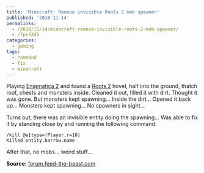 ```yaml
---
title: 'Minecraft: Remove invisible Roots 2 mob spawner'
published: '2018-11-14'
permalinks:
  - /2018/11/14/minecraft-remove-invisible-roots-2-mob-spawner/
  - /?p=3245
categories:
  - gaming
tags:
  - command
  - fix
  - minecraft
---
```


Playing [Enigmatica 2](https://minecraft.curseforge.com/projects/enigmatica2) and found a [Roots 2](https://minecraft.curseforge.com/projects/roots) hovel, half into the ground, thatch roof, chests and monsters inside. Cleaned it out, filled it with dirt. Thought it was gone. But monsters kept spawning... Inside the dirt... Opened it back up... Monsters kept spawning... No spawners in sight...

Turns out, there was an invisible entity doing the spawning... Was able to fix it by standing close by and running the following command:

```text
/kill @e[type=!Player,r=10]
Killed entity.barrow.name
```

After that, no mobs... weird stuff...

**Source:** [forum.feed-the-beast.com](https://forum.feed-the-beast.com/threads/ftb-revelations-roots-mob-spawning.275568/)

